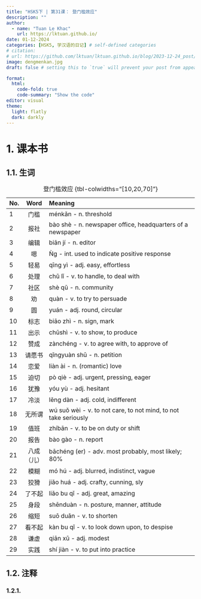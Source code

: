 ---
title: "HSK5下 | 第31课： 登门槛效应"
description: ""
author:
  - name: "Tuan Le Khac"
    url: https://lktuan.github.io/
date: 01-12-2024
categories: [HSK5, 学汉语的日记] # self-defined categories
# citation: 
# url: https://github.com/lktuan/lktuan.github.io/blog/2023-12-24_post/
image: dengmenkan.jpg
draft: false # setting this to `true` will prevent your post from appearing on your listing page until you're ready!

format: 
  html: 
    code-fold: true
    code-summary: "Show the code"
editor: visual
theme:
  light: flatly
  dark: darkly
---

# 1. 课本书

## 1.1. 生词

| No. | Word | Meaning                                                     |
|:----|:----:|:------------------------------------------------------------|
|1|门槛|ménkǎn - n. threshold|
|2|报社|bào shè - n. newspaper office, headquarters of a newspaper|
|3|编辑|biān jí - n. editor|
|4|嗯|Ǹg - int. used to indicate positive response|
|5|轻易|qīng yì - adj. easy, effortless|
|6|处理|chǔ lǐ - v. to handle, to deal with|
|7|社区|shè qū - n. community|
|8|劝|quàn - v. to try to persuade|
|9|圆|yuán - adj. round, circular|
|10|标志|biāo zhì - n. sign, mark|
|11|出示|chūshì - v. to show, to produce|
|12|赞成|zànchéng - v. to agree with, to approve of|
|13|请愿书|qǐngyuàn shū - n. petition|
|14|恋爱|liàn ài - n. (romantic) love|
|15|迫切|pò qiè - adj. urgent, pressing, eager|
|16|犹豫|yóu yù - adj. hesitant|
|17|冷淡|lěng dàn - adj. cold, indifferent|
|18|无所谓|wú suǒ wèi - v. to not care, to not mind, to not take seriously|
|19|值班|zhíbān - v. to be on duty or shift|
|20|报告|bào gào - n. report|
|21|八成（儿）|bāchéng (er) - adv. most probably, most likely; 80%|
|22|模糊|mó hú - adj. blurred, indistinct, vague|
|23|狡猾|jiǎo huá - adj. crafty, cunning, sly|
|24|了不起|liǎo bu qǐ - adj. great, amazing|
|25|身段|shēnduàn - n. posture, manner, attitude|
|26|缩短|suō duǎn - v. to shorten|
|27|看不起|kàn bu qǐ - v. to look down upon, to despise|
|28|谦虚|qiān xū - adj. modest|
|29|实践|shí jiàn - v. to put into practice|
: 登门槛效应 {tbl-colwidths="[10,20,70]"}

## 1.2. 注释

### 1.2.1.